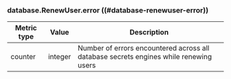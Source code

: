 ### database.RenewUser.error ((#database-renewuser-error))

Metric type | Value   | Description
----------- | ------- | -----------
counter     | integer | Number of errors encountered across all database secrets engines while renewing users